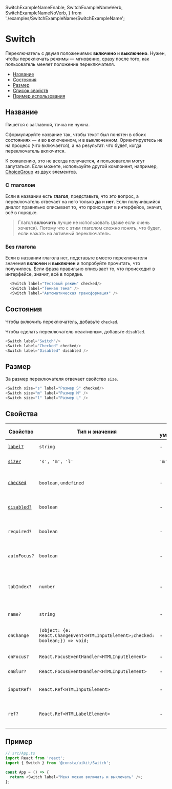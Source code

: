   SwitchExampleNameEnable,
  SwitchExampleNameVerb,
  SwitchExampleNameNoVerb,
} from './examples/SwitchExampleName/SwitchExampleName';

# Switch

Переключатель с двумя положениями: **включено** и **выключено**. Нужен, чтобы переключать
режимы — мгновенно, сразу после того, как пользователь меняет положение переключателя.

- [Название](#название)
- [Состояния](#состояния)
- [Размер](#размер)
- [Список свойств](#свойства)
- [Пример использования](#пример)

## Название

Пишется с заглавной, точка не нужна.

Сформулируйте название так, чтобы текст был понятен в обоих состояниях —
и во включенном, и в выключенном. Ориентируетесь не на процесс (что включается),
а на результат: что будет, когда переключатель включится.

К сожалению, это не всегда получается, и пользователи могут запутаться. Если можете,
используйте другой компонент, например,
[ChoiceGroup](?path=/docs/components-choicegroup--playground)
из двух элементов.

### С глаголом

Если в названии есть **глагол**, представьте, что это вопрос,
а переключатель отвечает на него только **да** и **нет**. Если получившийся
диалог правильно описывает то, что происходит в интерфейсе, значит, всё в порядке.

<SwitchExampleNameVerb />

> Глагол **включить** лучше не использовать (даже если очень хочется). Потому что
> с этим глаголом сложно понять, что будет, если нажать на активный переключатель.

<SwitchExampleNameEnable />

### Без глагола

Если в названии глагола нет, подставьте вместо переключателя значения **включен** и **выключен**
и попробуйте прочитать, что получилось. Если фраза правильно описывает то,
что происходит в интерфейсе, значит, всё в порядке.

<SwitchExampleNameNoVerb />

```ts
  <Switch label="Тестовый режим" checked/>
  <Switch label="Темная тема" />
  <Switch label="Автоматическая трансформация" />
```

## Состояния

Чтобы включить переключатель, добавьте `checked`.

Чтобы сделать переключатель неактивным, добавьте `disabled`.

<SwitchExampleStatus />

```ts
<Switch label="Switch"/>
<Switch label="Checked" checked/>
<Switch label="Disabled" disabled />
```

## Размер

За размер переключателя отвечает свойство `size`.

<SwitchExampleSize />

```ts
<Switch size="s" label="Размер S" checked/>
<Switch size="m" label="Размер М" />
<Switch size="l" label="Размер L" />
```

## Свойства

<!-- props:start -->

| Свойство                  | Тип и значения                                                                  | По умолчанию | Описание                                                                     |
| ------------------------- | ------------------------------------------------------------------------------- | ------------ | ---------------------------------------------------------------------------- |
| [`label?`](#название)     | `string`                                                                        | -            | Текст рядом с переключателем                                                 |
| [`size?`](#размер)        | `'s', 'm', 'l'`                                                                 | `'m'`        | Размер переключателя                                                         |
| [`checked`](#состояния)   | `boolean`, `undefined`                                                          | -            | Ставит переключатель в положение **включен**                                 |
| [`disabled?`](#состояния) | `boolean`                                                                       | -            | Делает переключатель неактивным                                              |
| `required?`               | `boolean`                                                                       | -            | Такой переключатель обязательно нужно выбрать                                |
| `autoFocus?`              | `boolean`                                                                       | -            | Переносит фокус на этот переключатель                                        |
| `tabIndex?`               | `number`                                                                        | -            | Порядковый номер при переходе между элементами интерфейса по клавише **tab** |  |
| `name?`                   | `string`                                                                        | -            | Имя элемента в DOM                                                           |
| `onChange`                | `(object: {e: React.ChangeEvent<HTMLInputElement>;checked: boolean;}) => void;` | -            | Действие при смене состояния переключателя                                   |
| `onFocus?`                | `React.FocusEventHandler<HTMLInputElement>`                                     | -            | Действие по фокусу                                                           |
| `onBlur?`                 | `React.FocusEventHandler<HTMLInputElement>`                                     | -            | Действие при потере фокуса                                                   |
| `inputRef?`               | `React.Ref<HTMLInputElement>`                                                   | -            | Ссылка на DOM-элемент ипута                                                  |
| `ref?`                    | `React.Ref<HTMLLabelElement>`                                                   | -            | Ссылка на корневой DOM-элемент этого компонента                              |

<!-- props:end -->

## Пример

```ts
// src/App.ts
import React from 'react';
import { Switch } from '@consta/uikit/Switch';

const App = () => {
  return <Switch label="Меня можно включать и выключать" />;
};
```

